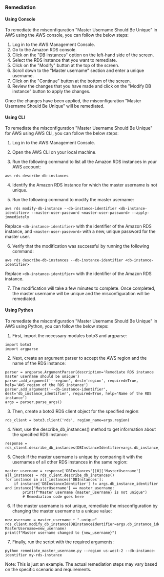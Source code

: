 ### Remediation

#### Using Console

To remediate the misconfiguration "Master Username Should Be Unique" in AWS using the AWS console, you can follow the below steps:

1. Log in to the AWS Management Console.
2. Go to the Amazon RDS console.
3. Click on the "DB instances" option on the left-hand side of the screen.
4. Select the RDS instance that you want to remediate.
5. Click on the "Modify" button at the top of the screen.
6. Scroll down to the "Master username" section and enter a unique username.
7. Click on the "Continue" button at the bottom of the screen.
8. Review the changes that you have made and click on the "Modify DB instance" button to apply the changes.

Once the changes have been applied, the misconfiguration "Master Username Should Be Unique" will be remediated.

#### Using CLI

To remediate the misconfiguration "Master Username Should Be Unique" for AWS using AWS CLI, you can follow the below steps:

1. Log in to the AWS Management Console.

2. Open the AWS CLI on your local machine.

3. Run the following command to list all the Amazon RDS instances in your AWS account:

```
aws rds describe-db-instances
```

4. Identify the Amazon RDS instance for which the master username is not unique.

5. Run the following command to modify the master username:

```
aws rds modify-db-instance --db-instance-identifier <db-instance-identifier> --master-user-password <master-user-password> --apply-immediately
```

Replace `<db-instance-identifier>` with the identifier of the Amazon RDS instance, and `<master-user-password>` with a new, unique password for the master user.

6. Verify that the modification was successful by running the following command:

```
aws rds describe-db-instances --db-instance-identifier <db-instance-identifier>
```

Replace `<db-instance-identifier>` with the identifier of the Amazon RDS instance.

7. The modification will take a few minutes to complete. Once completed, the master username will be unique and the misconfiguration will be remediated.

#### Using Python

To remediate the misconfiguration "Master Username Should Be Unique" in AWS using Python, you can follow the below steps:

1. First, import the necessary modules boto3 and argparse:

```
import boto3
import argparse
```

2. Next, create an argument parser to accept the AWS region and the name of the RDS instance:

```
parser = argparse.ArgumentParser(description='Remediate RDS instance master username should be unique')
parser.add_argument('--region', dest='region', required=True, help='AWS region of the RDS instance')
parser.add_argument('--db-instance-identifier', dest='db_instance_identifier', required=True, help='Name of the RDS instance')
args = parser.parse_args()
```

3. Then, create a boto3 RDS client object for the specified region:

```
rds_client = boto3.client('rds', region_name=args.region)
```

4. Next, use the describe_db_instances() method to get information about the specified RDS instance:

```
response = rds_client.describe_db_instances(DBInstanceIdentifier=args.db_instance_identifier)
```

5. Check if the master username is unique by comparing it with the usernames of all other RDS instances in the same region:

```
master_username = response['DBInstances'][0]['MasterUsername']
all_instances = rds_client.describe_db_instances()
for instance in all_instances['DBInstances']:
    if instance['DBInstanceIdentifier'] != args.db_instance_identifier and instance['MasterUsername'] == master_username:
        print(f"Master username {master_username} is not unique")
        # Remediation code goes here
```

6. If the master username is not unique, remediate the misconfiguration by changing the master username to a unique value:

```
new_username = master_username + "-unique"
rds_client.modify_db_instance(DBInstanceIdentifier=args.db_instance_identifier, MasterUsername=new_username)
print(f"Master username changed to {new_username}")
```

7. Finally, run the script with the required arguments:

```
python remediate_master_username.py --region us-west-2 --db-instance-identifier my-rds-instance
```

Note: This is just an example. The actual remediation steps may vary based on the specific scenario and requirements.

